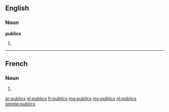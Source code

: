 {{also|públics}}
==English==

===Noun===
'''publics'''

# {{plural of|public}}

----

==French==

===Noun===
{{head|fr|plural}} {{m-p}}

# {{plural of|public|lang=fr}}

[[ar:publics]]
[[el:publics]]
[[fr:publics]]
[[mg:publics]]
[[my:publics]]
[[nl:publics]]
[[simple:publics]]